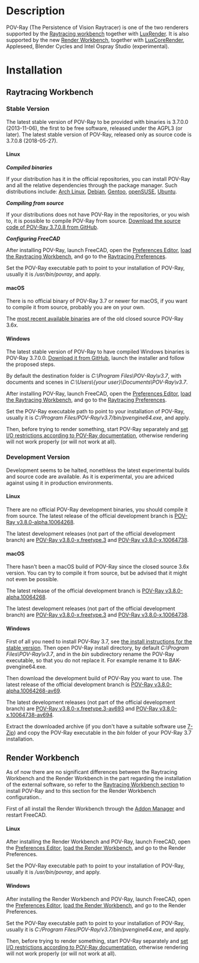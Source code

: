 <languages/>

{{VeryImportantMessage|The development of POV-Ray seems to be halted. The latest stable version is 3.7.0.8 (2018-05-27), the latest development version is 3.8.0-x (2019-02-19), the [https://github.com/POV-Ray/povray/ official project on GitHub] has been edited the last time on 2019-03-08. Please remove this warning if the situation changes}}

=Description=

POV-Ray (The Persistence of Vision Raytracer) is one of the two renderers supported by the [[Raytracing_Workbench|Raytracing workbench]] together with [[LuxRender|LuxRender]]. It is also supported by the new [https://github.com/FreeCAD/FreeCAD-render Render Workbench], together with [[LuxCoreRender|LuxCoreRender]], Appleseed, Blender Cycles and Intel Ospray Studio (experimental).

=Installation=

==Raytracing Workbench==

{{VeryImportantMessage|The [[Raytracing_Workbench|Raytracing workbench]] is being superseded by the new [https://github.com/FreeCAD/FreeCAD-render Render Workbench], which is intended as its replacement. The Render Workbench can be installed through the [[Std_AddonMgr|Addon Manager]]. The information here is provided because by default FreeCAD is still shipped (as of 0.19-24276) with the Raytracing Workbench}}

===Stable Version===

The latest stable version of POV-Ray to be provided with binaries is 3.7.0.0 (2013-11-06), the first to be free software, released under the AGPL3 (or later). The latest stable version of POV-Ray, released only as source code is 3.7.0.8 (2018-05-27).

====Linux====

'''''Compiled binaries'''''

If your distribution has it in the official repositories, you can install POV-Ray and all the relative dependencies through the package manager. Such distributions include: [https://archlinux.org/packages/community/x86_64/povray/ Arch Linux], [https://packages.debian.org/search?keywords=povray Debian], [https://packages.gentoo.org/packages/media-gfx/povray Gentoo], [https://software.opensuse.org/package/povray openSUSE], [https://packages.ubuntu.com/search?keywords=povray Ubuntu].

'''''Compiling from source'''''

If your distributions does not have POV-Ray in the repositories, or you wish to, it is possible to compile POV-Ray from source. [https://github.com/POV-Ray/povray/archive/refs/tags/v3.7.0.8.tar.gz Download the source code of POV-Ray 3.7.0.8 from GitHub].

'''''Configuring FreeCAD'''''

After installing POV-Ray, launch FreeCAD, open the [[Preferences_Editor|Preferences Editor]], [[Preferences_Editor#Available_Workbenches|load the Raytracing Workbench]], and go to the [[Raytracing_Preferences|Raytracing Preferences]].

Set the POV-Ray executable path to point to your installation of POV-Ray, usually it is ''/usr/bin/povray'', and apply.

====macOS====

There is no official binary of POV-Ray 3.7 or newer for macOS, if you want to compile it from source, probably you are on your own.

The [http://www.povray.org/redirect/www.povray.org/ftp/pub/povray/Old-Versions/Official-3.62/Macintosh/povpmac.zip most recent available binaries] are of the old closed source POV-Ray 3.6x.

====Windows====

The latest stable version of POV-Ray to have compiled Windows binaries is POV-Ray 3.7.0.0. [https://github.com/POV-Ray/povray/releases/download/v3.7.0.0/povwin-3.7-agpl3-setup.exe Download it from GitHub], launch the installer and follow the proposed steps.

By default the destination folder is ''C:\Program Files\POV-Ray\v3.7'', with documents and scenes in ''C:\Users\{your user}\Documents\POV-Ray\v3.7''.

After installing POV-Ray, launch FreeCAD, open the [[Preferences_Editor|Preferences Editor]], [[Preferences_Editor#Unloaded_Workbenches|load the Raytracing Workbench]], and go to the [[Raytracing_Preferences|Raytracing Preferences]].

Set the POV-Ray executable path to point to your installation of POV-Ray, usually it is ''C:/Program Files/POV-Ray/v3.7/bin/pvengine64.exe'', and apply.

Then, before trying to render something, start POV-Ray separately and [https://wiki.povray.org/content/Documentation:Windows_Section_2.1 set I/O restrictions according to POV-Ray documentation], otherwise rendering will not work properly (or will not work at all).

===Development Version===

Development seems to be halted, nonethless the latest experimental builds and source code are available. As it is experimental, you are adviced against using it in production environments.

====Linux====

There are no official POV-Ray development binaries, you should compile it from source. The latest release of the official development branch is [https://github.com/POV-Ray/povray/archive/refs/tags/v3.8.0-alpha.10064268.tar.gz POV-Ray v3.8.0-alpha.10064268].

The latest development releases (not part of the official development branch) are [https://github.com/POV-Ray/povray/archive/refs/tags/v3.8.0-x.freetype.3.tar.gz POV-Ray v3.8.0-x.freetype.3] and [https://github.com/POV-Ray/povray/archive/refs/tags/v3.8.0-x.10064738.tar.gz POV-Ray v3.8.0-x.10064738]. 

====macOS====

There hasn't been a macOS build of POV-Ray since the closed source 3.6x version. You can try to compile it from source, but be advised that it might not even be possible.

The latest release of the official development branch is [https://github.com/POV-Ray/povray/archive/refs/tags/v3.8.0-alpha.10064268.zip POV-Ray v3.8.0-alpha.10064268].

The latest development releases (not part of the official development branch) are [https://github.com/POV-Ray/povray/archive/refs/tags/v3.8.0-x.freetype.3.zip POV-Ray v3.8.0-x.freetype.3] and [https://github.com/POV-Ray/povray/archive/refs/tags/v3.8.0-x.10064738.zip POV-Ray v3.8.0-x.10064738]. 

====Windows====

First of all you need to install POV-Ray 3.7, see [[POV-Ray#Windows|the install instructions for the stable version]]. Then open POV-Ray install directory, by default ''C:\Program Files\POV-Ray\v3.7'', and in the ''bin'' subdirectory rename the POV-Ray executable, so that you do not replace it. For example rename it to BAK-pvengine64.exe.

Then download the development build of POV-Ray you want to use. The latest release of the official development branch is [https://github.com/POV-Ray/povray/releases/download/v3.8.0-alpha.10064268/povray-3.8.0-alpha.10064268-av691-Win64.7z POV-Ray v3.8.0-alpha.10064268-av69].

The latest development releases (not part of the official development branch) are [https://github.com/POV-Ray/povray/releases/download/v3.8.0-x.freetype.3/povray-3.8.0-x.freetype.3-av693-Win64.7z POV-Ray v3.8.0-x.freetype.3-av693] and [https://github.com/POV-Ray/povray/releases/download/v3.8.0-x.10064738/povray-3.8.0-x.10064738-av694-Win64.7z POV-Ray v3.8.0-x.10064738-av694].

Extract the downloaded archive (if you don't have a suitable software use [https://www.7-zip.org/ 7-Zip]) and copy the POV-Ray executable in the ''bin'' folder of your POV-Ray 3.7 installation.

==Render Workbench==

As of now there are no significant differences between the Raytracing Workbench and the Render Workbench in the part regarding the installation of the external software, so refer to the [[POV-Ray#Raytracing_Workbench|Raytracing Workbench section]] to install POV-Ray and to this section for the Render Workbench configuration..

First of all install the Render Workbench through the [[Std_AddonMgr|Addon Manager]] and restart FreeCAD.

====Linux====

After installing the Render Workbench and POV-Ray, launch FreeCAD, open the [[Preferences_Editor|Preferences Editor]], [[Preferences_Editor#Available_Workbenches|load the Render Workbench]], and go to the Render Preferences.

Set the POV-Ray executable path to point to your installation of POV-Ray, usually it is ''/usr/bin/povray'', and apply.

====Windows====

After installing the Render Workbench and POV-Ray, launch FreeCAD, open the [[Preferences_Editor|Preferences Editor]], [[Preferences_Editor#Available_Workbenches|load the Render Workbench]], and go to the Render Preferences.

Set the POV-Ray executable path to point to your installation of POV-Ray, usually it is ''C:/Program Files/POV-Ray/v3.7/bin/pvengine64.exe'', and apply.

Then, before trying to render something, start POV-Ray separately and [https://wiki.povray.org/content/Documentation:Windows_Section_2.1 set I/O restrictions according to POV-Ray documentation], otherwise rendering will not work properly (or will not work at all).